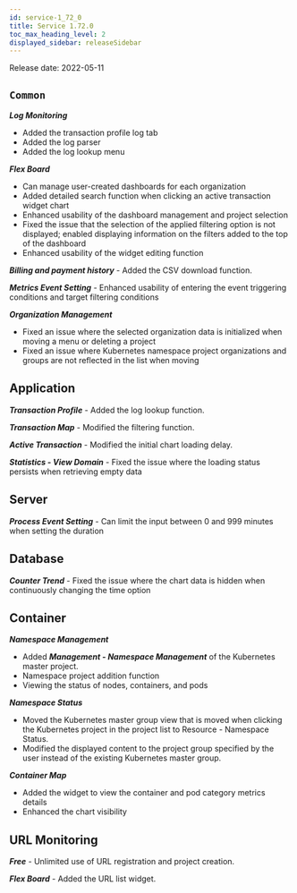 ```yaml
---
id: service-1_72_0
title: Service 1.72.0
toc_max_heading_level: 2
displayed_sidebar: releaseSidebar
---
```



Release date: 2022-05-11

## `Common`

**_Log Monitoring_**

- Added the transaction profile log tab
- Added the log parser 
- Added the log lookup menu

**_Flex Board_**

- Can manage user-created dashboards for each organization
- Added detailed search function when clicking an active transaction widget chart 
- Enhanced usability of the dashboard management and project selection
- Fixed the issue that the selection of the applied filtering option is not displayed; enabled displaying information on the filters added to the top of the dashboard
- Enhanced usability of the widget editing function

**_Billing and payment history_** - Added the CSV download function. 

**_Metrics Event Setting_** - Enhanced usability of entering the event triggering conditions and target filtering conditions

**_Organization Management_**

- Fixed an issue where the selected organization data is initialized when moving a menu or deleting a project
- Fixed an issue where Kubernetes namespace project organizations and groups are not reflected in the list when moving 

## Application

**_Transaction Profile_** - Added the log lookup function.

**_Transaction Map_** - Modified the filtering function. 

**_Active Transaction_** - Modified the initial chart loading delay.

**_Statistics - View Domain_** - Fixed the issue where the loading status persists when retrieving empty data

## Server

**_Process Event Setting_** - Can limit the input between 0 and 999 minutes when setting the duration

## Database

**_Counter Trend_** - Fixed the issue where the chart data is hidden when continuously changing the time option

## Container

**_Namespace Management_**

- Added **_Management - Namespace Management_** of the Kubernetes master project.
- Namespace project addition function
- Viewing the status of nodes, containers, and pods

**_Namespace Status_**

- Moved the Kubernetes master group view that is moved when clicking the Kubernetes project in the project list to Resource - Namespace Status.
- Modified the displayed content to the project group specified by the user instead of the existing Kubernetes master group. 

**_Container Map_**

- Added the widget to view the container and pod category metrics details
- Enhanced the chart visibility

## URL Monitoring

**_Free_** - Unlimited use of URL registration and project creation.

**_Flex Board_** - Added the URL list widget.
